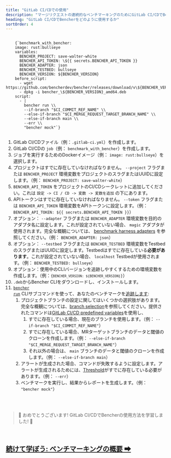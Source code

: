 ```yaml
---
title: "GitLab CI/CDでの使用"
description: "マージリクエストの連続的なベンチマーキングのためにGitLab CI/CDでBencherを使用する"
heading: "GitLab CI/CDでBencherをどのように使用するか"
sortOrder: 4
---
```



<pre>
  <code>
    {`benchmark_with_bencher:
    image: rust:bullseye
    variables:
      BENCHER_PROJECT: save-walter-white
      BENCHER_API_TOKEN: \${{ secrets.BENCHER_API_TOKEN }}
      BENCHER_ADAPTER: json
      BENCHER_TESTBED: bullseye
      BENCHER_VERSION: ${BENCHER_VERSION}
    before_script:
      - wget https://github.com/bencherdev/bencher/releases/download/v\${BENCHER_VERSION}/bencher_\${BENCHER_VERSION}_amd64.deb
      - dpkg -i bencher_\${BENCHER_VERSION}_amd64.deb
    script:
      - |
        bencher run \\
        --if-branch "$CI_COMMIT_REF_NAME" \\
        --else-if-branch "$CI_MERGE_REQUEST_TARGET_BRANCH_NAME" \\
        --else-if-branch main \\
        --err \\
        "bencher mock"`}
  </code>
</pre>

1. GitLab CI/CDファイル（例：`.gitlab-ci.yml`）を作成します。
1. GitLab CI/CDの `job`（例： `benchmark_with_bencher`）を作成します。
1. ジョブを実行するためのDockerイメージ（例： `image: rust:bullseye`）を選択します。
1. プロジェクトはすでに存在していなければなりません。 `--project` フラグまたは `BENCHER_PROJECT` 環境変数をプロジェクトのスラグまたはUUIDに設定します。（例： `BENCHER_PROJECT: save-walter-white`）
1. `BENCHER_API_TOKEN` をプロジェクトのCI/CDシークレットに追加してください。これは `設定 -> CI / CD -> 変数 -> 変数を追加` の下にあります。
1. APIトークンはすでに存在していなければなりません。 `--token` フラグまたは `BENCHER_API_TOKEN` 環境変数をAPIトークンに設定します。（例： `BENCHER_API_TOKEN: ${{ secrets.BENCHER_API_TOKEN }}`）
1. オプション： `--adapter` フラグまたは `BENCHER_ADAPTER` 環境変数を目的のアダプタ名に設定します。これが設定されていない場合、 `magic` アダプタが使用されます。完全な概観については、 [benchmark harness adapters](/ja/docs/explanation/adapters/) を参照してください。（例： `BENCHER_ADAPTER: json`）
1. オプション： `--testbed` フラグまたは `BENCHER_TESTBED` 環境変数をTestbedのスラグまたはUUIDに設定します。Testbedはすでに存在している**必要があります**。これが設定されていない場合、 `localhost` Testbedが使用されます。（例： `BENCHER_TESTBED: bullseye`）
1. オプション：使用中のCLIバージョンを追跡しやすくするための環境変数を作成します。（例：<code>{`BENCHER_VERSION: ${BENCHER_VERSION}`}</code>）
1. `.deb`からBencher CLIをダウンロードし、インストールします。
1. <code><a href="/ja/docs/explanation/bencher-run/">bencher run</a></code> CLIサブコマンドを使って、あなたのベンチマークを[追跡します](/ja/docs/how-to/track-benchmarks/):
    1. プロジェクトブランチの設定に関してはいくつかの選択肢があります。完全な概観については、[branch selection](/ja/docs/explanation/branch-selection/)を参照してください。提供されたコマンドは[GitLab CI/CD predefined variables](https://docs.gitlab.com/ee/ci/variables/predefined_variables.html)を使用し、
        1. すでに存在している場合、現在のブランチを使用します。（例： `--if-branch "$CI_COMMIT_REF_NAME"`）
        1. すでに存在している場合、MRターゲットブランチのデータと閾値のクローンを作成します。（例： `--else-if-branch  "$CI_MERGE_REQUEST_TARGET_BRANCH_NAME"`）
        1. それ以外の場合は、 `main` ブランチのデータと閾値のクローンを作成します。（例： `--else-if-branch main`）
    1. アラートが生成された場合、コマンドが失敗するように設定します。アラートが生成されるためには、[Threshold](/ja/docs/explanation/thresholds/)がすでに存在している必要があります。（例： `--err`）
    1. ベンチマークを実行し、結果からレポートを生成します。（例： `"bencher mock"`）

<br/>
<br/>

> 🐰 おめでとうございます! GitLab CI/CDでBencherの使用方法を学習しました! 🎉

<br/>

<h2><a href="/ja/docs/explanation/benchmarking/">続けて学ぼう: ベンチマーキングの概要 ➡</a></h2>